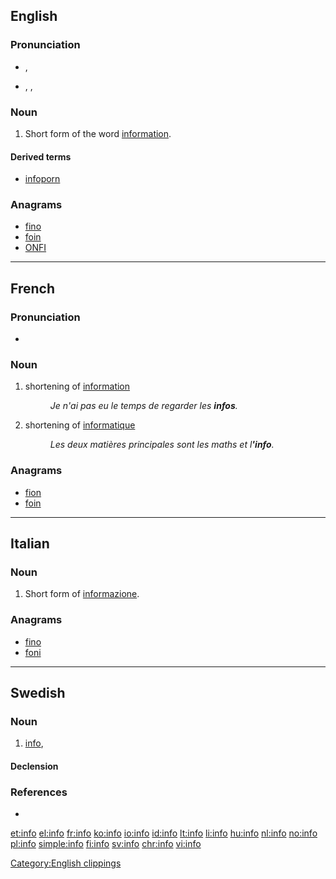 {{also|Info|Info.|.info}}
==English==

===Pronunciation===
* {{a|RP}} {{IPA|/ˈɪnfəʊ/}}, {{X-SAMPA|/"Inf@U/}}
* {{a|UK}}, {{a|US}} {{IPA|/ˈɪnfoʊ/}}, {{X-SAMPA|/"InfoU/}}

===Noun===
{{en-noun|-}}

# {{context|informal|lang=en}} Short form of the word [[information]].

====Derived terms====
* [[infoporn]]

===Anagrams===
* [[fino#English|fino]]
* [[foin#English|foin]]
* [[ONFI#English|ONFI]]

[[Category:English clippings]]

----

==French==

===Pronunciation===
* {{IPA|/ɛ̃.fo/|lang=fr}} {{X-SAMPA|/E~.fo/}}

===Noun===
{{fr-noun|f}}

# shortening of [[information]]
#: ''Je n'ai pas eu le temps de regarder les '''infos'''.''
# shortening of [[informatique]]
#: ''Les deux matières principales sont les maths et l''''info'''.''

===Anagrams===
* [[fion#French|fion]]
* [[foin#French|foin]]

----

==Italian==

===Noun===
{{head|it|noun|g=m|invariable}}

# {{context|informal|lang=it}} Short form of [[informazione]].

===Anagrams===
* [[fino#Italian|fino]]
* [[foni#Italian|foni]]

----

==Swedish==

===Noun===
{{sv-noun|c}}

# {{context|colloquial|lang=sv}} [[#English|info]], {{short for|information|lang=sv}}

====Declension====
{{sv-noun-unc-irreg-c}}

===References===
* {{R:SAOL}}

[[et:info]]
[[el:info]]
[[fr:info]]
[[ko:info]]
[[io:info]]
[[id:info]]
[[lt:info]]
[[li:info]]
[[hu:info]]
[[nl:info]]
[[no:info]]
[[pl:info]]
[[simple:info]]
[[fi:info]]
[[sv:info]]
[[chr:info]]
[[vi:info]]